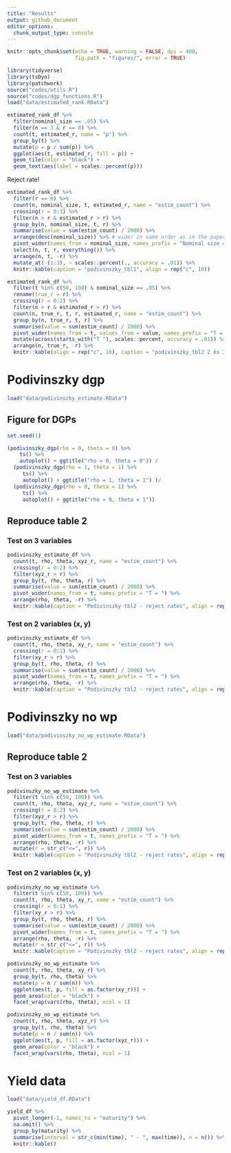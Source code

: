```yaml
---
title: "Results"
output: github_document
editor_options: 
  chunk_output_type: console
---
```


```r
knitr::opts_chunk$set(echo = TRUE, warning = FALSE, dpi = 400, 
                      fig.path = "figures/", error = TRUE)
```

```r
library(tidyverse)
library(tsDyn)
library(patchwork)
source("codes/utils.R")
source("codes/dgp_functions.R")
load("data/estimated_rank.RData")
```

```r
estimated_rank_df %>% 
  filter(nominal_size == .05) %>% 
  filter(n == 3 & r == 0) %>% 
  count(t, estimated_r, name = "p") %>% 
  group_by(t) %>% 
  mutate(p = p / sum(p)) %>% 
  ggplot(aes(t, estimated_r, fill = p)) + 
  geom_tile(color = "black") + 
  geom_text(aes(label = scales::percent(p)))
```

Reject rate!

```r
estimated_rank_df %>% 
  filter(r == 0) %>% 
  count(n, nominal_size, t, estimated_r, name = "estim_count") %>% 
  crossing(r = 0:3) %>% 
  filter(n > r & estimated_r > r) %>% 
  group_by(n, nominal_size, t, r) %>% 
  summarise(value = sum(estim_count) / 2000) %>% 
  arrange(desc(nominal_size)) %>% # wider in same order as in the paper
  pivot_wider(names_from = nominal_size, names_prefix = "Nominal size = ", values_fill = 0) %>% 
  select(n, t, r, everything()) %>% 
  arrange(n, t, -r) %>% 
  mutate_at(-(1:3), ~ scales::percent(., accuracy = .01)) %>% 
  knitr::kable(caption = "podivinszky_tbl1", align = rep("c", 10))
```

```r
estimated_rank_df %>% 
  filter(t %in% c(50, 100) & nominal_size == .05) %>%
  rename(true_r = r) %>% 
  crossing(r = 0:2) %>% 
  filter(n > r & estimated_r > r) %>% 
  count(n, true_r, t, r, estimated_r, name = "estim_count") %>% 
  group_by(n, true_r, t, r) %>% 
  summarise(value = sum(estim_count) / 2000) %>% 
  pivot_wider(names_from = t, values_from = value, names_prefix = "T = ", values_fill = 0) %>% 
  mutate(across(starts_with("T "), scales::percent, accuracy = .01)) %>% 
  arrange(n, true_r, -r) %>% 
  knitr::kable(align = rep("c", 10), caption = "podivinszky_tbl2 2 és 3 idősoron futók csak")

```

# Podivinszky dgp

```r
load("data/podivinszky_estimate.RData")
```

## Figure for DGPs

```r
set.seed(1)

(podivinszky_dgp(rho = 0, theta = 0) %>% 
    ts() %>% 
    autoplot() + ggtitle("rho = 0, theta = 0")) /
  (podivinszky_dgp(rho = 1, theta = 1) %>% 
     ts() %>% 
     autoplot() + ggtitle("rho = 1, theta = 1") )/
  (podivinszky_dgp(rho = 0, theta = 1) %>% 
     ts() %>% 
     autoplot() + ggtitle("rho = 0, theta = 1"))
```



## Reproduce table 2

### Test on 3 variables

```r
podivinszky_estimate_df %>% 
  count(t, rho, theta, xyz_r, name = "estim_count") %>% 
  crossing(r = 0:2) %>% 
  filter(xyz_r > r) %>% 
  group_by(t, rho, theta, r) %>% 
  summarise(value = sum(estim_count) / 2000) %>% 
  pivot_wider(names_from = t, names_prefix = "T = ") %>% 
  arrange(rho, theta, -r) %>% 
  knitr::kable(caption = "Podivinszky tbl2 - reject rates", align = rep("c", 6))

```

### Test on 2 variables (x, y)

```r
podivinszky_estimate_df %>% 
  count(t, rho, theta, xy_r, name = "estim_count") %>% 
  crossing(r = 0:1) %>% 
  filter(xy_r > r) %>% 
  group_by(t, rho, theta, r) %>% 
  summarise(value = sum(estim_count) / 2000) %>% 
  pivot_wider(names_from = t, names_prefix = "T = ") %>% 
  arrange(rho, theta, -r) %>% 
  knitr::kable(caption = "Podivinszky tbl2 - reject rates", align = rep("c", 6))
```

# Podivinszky no wp

```r
load("data/podivinszky_no_wp_estimate.RData")
```


## Reproduce table 2

### Test on 3 variables

```r
podivinszky_no_wp_estimate %>% 
  filter(t %in% c(50, 100)) %>% 
  count(t, rho, theta, xyz_r, name = "estim_count") %>% 
  crossing(r = 0:2) %>% 
  filter(xyz_r > r) %>% 
  group_by(t, rho, theta, r) %>% 
  summarise(value = sum(estim_count) / 2000) %>% 
  pivot_wider(names_from = t, names_prefix = "T = ") %>% 
  arrange(rho, theta, -r) %>% 
  mutate(r = str_c("<=", r)) %>% 
  knitr::kable(caption = "Podivinszky tbl2 - reject rates", align = rep("c", 6))

```

### Test on 2 variables (x, y)

```r
podivinszky_no_wp_estimate %>% 
  filter(t %in% c(50, 100)) %>% 
  count(t, rho, theta, xy_r, name = "estim_count") %>% 
  crossing(r = 0:1) %>% 
  filter(xy_r > r) %>% 
  group_by(t, rho, theta, r) %>% 
  summarise(value = sum(estim_count) / 2000) %>% 
  pivot_wider(names_from = t, names_prefix = "T = ") %>% 
  arrange(rho, theta, -r) %>% 
  mutate(r = str_c("<=", r)) %>% 
  knitr::kable(caption = "Podivinszky tbl2 - reject rates", align = rep("c", 6))
```

```r
podivinszky_no_wp_estimate %>% 
  count(t, rho, theta, xy_r) %>% 
  group_by(t, rho, theta) %>% 
  mutate(p = n / sum(n)) %>% 
  ggplot(aes(t, p, fill = as.factor(xy_r))) + 
  geom_area(color = "black") + 
  facet_wrap(vars(rho, theta), ncol = 1)
```

```r
podivinszky_no_wp_estimate %>% 
  count(t, rho, theta, xyz_r) %>% 
  group_by(t, rho, theta) %>% 
  mutate(p = n / sum(n)) %>% 
  ggplot(aes(t, p, fill = as.factor(xyz_r))) + 
  geom_area(color = "black") + 
  facet_wrap(vars(rho, theta), ncol = 1)
```

# Yield data

```r
load("data/yield_df.RData")
```

```r
yield_df %>% 
  pivot_longer(-1, names_to = "maturity") %>% 
  na.omit() %>% 
  group_by(maturity) %>% 
  summarise(interval = str_c(min(time), " - ", max(time)), n = n()) %>% 
  knitr::kable()
```


